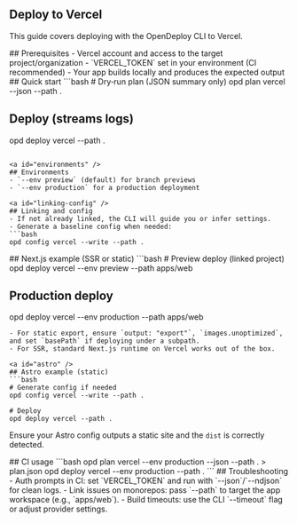 

<DocsLayout showTableOfContents={true}>
  <article className="prose prose-gray dark:prose-invert max-w-none">

<a id="top" />

# Deploy to Vercel

This guide covers deploying with the OpenDeploy CLI to Vercel.

<ProviderCapabilities provider="vercel" />

<a id="prerequisites" />
## Prerequisites
- Vercel account and access to the target project/organization
- `VERCEL_TOKEN` set in your environment (CI recommended)
- Your app builds locally and produces the expected output

<a id="quick-start" />
## Quick start
```bash
# Dry‑run plan (JSON summary only)
opd plan vercel --json --path .

# Deploy (streams logs)
opd deploy vercel --path .
```

<a id="environments" />
## Environments
- `--env preview` (default) for branch previews
- `--env production` for a production deployment

<a id="linking-config" />
## Linking and config
- If not already linked, the CLI will guide you or infer settings.
- Generate a baseline config when needed:
```bash
opd config vercel --write --path .
```

<a id="nextjs" />
## Next.js example (SSR or static)
```bash
# Preview deploy (linked project)
opd deploy vercel --env preview --path apps/web

# Production deploy
opd deploy vercel --env production --path apps/web
```
- For static export, ensure `output: "export"`, `images.unoptimized`, and set `basePath` if deploying under a subpath.
- For SSR, standard Next.js runtime on Vercel works out of the box.

<a id="astro" />
## Astro example (static)
```bash
# Generate config if needed
opd config vercel --write --path .

# Deploy
opd deploy vercel --path .
```
Ensure your Astro config outputs a static site and the `dist` is correctly detected.

<a id="ci" />
## CI usage
```bash
opd plan vercel --env production --json --path . > plan.json
opd deploy vercel --env production --path .
```

<a id="troubleshooting" />
## Troubleshooting
- Auth prompts in CI: set `VERCEL_TOKEN` and run with `--json`/`--ndjson` for clean logs.
- Link issues on monorepos: pass `--path` to target the app workspace (e.g., `apps/web`).
- Build timeouts: use the CLI `--timeout` flag or adjust provider settings.

</article>
</DocsLayout>
